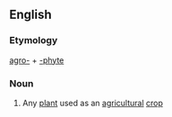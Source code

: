 ==English==
===Etymology===
[[agro-]] + [[-phyte]]

===Noun===
{{en-noun}}

# Any [[plant]] used as an [[agricultural]] [[crop]]